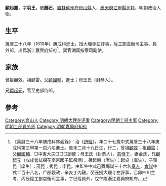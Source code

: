 {{明清人物信息框
| 姓名 = 顧起鳳
| 原名 =
| 圖片名稱= 
| 圖片大小 =
| 圖片說明 = 
| 最高職務 =
| 國家 = 大明 
| 爵位 =
| 籍貫 = [[南直隸|直隸]][[蘇州府|蘇州府]][[崑山縣|崑山縣]]<br>[[應天府|應天府]][[江寧縣|江寧縣]]民籍
| 族裔 = 
| 字號 = 字羽王，號醒石
| 諡號 =
| 出生日期 = 癸未二月十九日
| 出生地點 =
| 逝世日期 = 卒年不詳
| 逝世地點 =
| 墓葬 =
| 配偶 = 金氏
| 親屬 = 父 [[顧國輔|顧國輔]]，兄 [[顧起元|顧起元]]
| 出身 =
* 萬曆三十八年庚戌科進士出身
| 經歷 =
| 著作 = 
}}
'''顧起鳳'''{{BD|1583年||？年||}}，字'''羽王'''，號'''醒石'''，[[南直隸|直隸]][[蘇州府|蘇州府]][[崑山縣|崑山縣]]人，[[應天府|應天府]][[江寧縣|江寧縣]]民籍，明朝政治人物。

==生平==
萬曆三十八年（1610年）庚戌科進士。授大理寺左評事，陞工部虞衡司主事、員外郎，出爲浙江[[嘉興府|嘉興府]]知府<ref>《萬曆三十八年庚戌科序齒錄》：治《[[詩經|詩經]]》，年二十七歲中式萬曆三十八年庚戌科第三甲第一百六名進士。癸未二月十九日生，行二，曾祖[[顧效|顧效]]；祖[[顧雷|顧雷]]；父[[顧國輔|顧國輔]]，□中憲大夫□□□副使；母王氏（封恭人）。[[慈侍下|慈侍下]]，妻金氏，兄[[顧起元|顧起元]]（戊戌會試探花南京國子監祭酒），弟起南（庠生）；起貞（廩生），子肇昆（庠生）；茂昆；秀昆；申昆。由監生中式己酉鄉試三十六名[[舉人|舉人]]，[[會試|會試]]中式二百十八名。戶部觀政，辛亥丁內艱，癸丑授大理寺左評事，乙卯四川主考，丙辰陞工部虞衡司主事，丁巳陞員外，戊午陞浙江嘉興府知府。</ref>。累官湖廣按察司副使。

==家族==
曾祖顧效。祖顧雷。父[[顧國輔|顧國輔]]，進士；母王氏（封恭人）。

兄[[顧起元|顧起元]]，官至吏部侍郎。

==參考==
{{reflist}}
{{start box}}
{{s-off}}
{{s-before|[[莊祖誨|莊祖誨]]}}
{{s-title|明朝嘉興府知府|1621年－天啟年間}}
{{s-after|[[高士望|高士望]]}}
{{end box}}

{{萬曆三十八年庚戌科殿试金榜}}

{{Authority control}}

{{DEFAULTSORT:Gu顧}}
[[Category:崑山人|Category:崑山人]]
[[Category:明朝大理寺评事|Category:明朝大理寺评事]]
[[Category:明朝工部主事|Category:明朝工部主事]]
[[Category:明朝工部員外郎|Category:明朝工部員外郎]]
[[Category:明朝嘉興府知府|Category:明朝嘉興府知府]]


{{明朝人物小作品}}